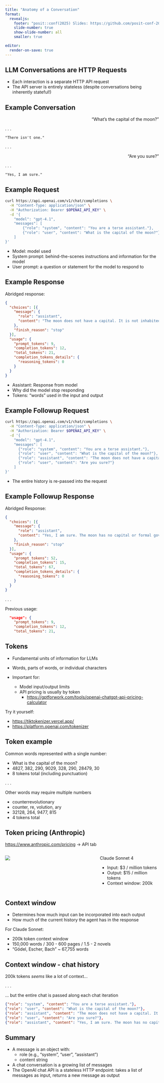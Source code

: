 ```yaml
---
title: "Anatomy of a Conversation"
format:
  revealjs:
    footer: "posit::conf(2025) Slides: https://github.com/posit-conf-2025/shiny-py"
    slide-number: true
    show-slide-number: all
    smaller: true

editor:
  render-on-save: true
---
```


## LLM Conversations are HTTP Requests

::: {.incremental}
- Each interaction is a separate HTTP API request
- The API server is entirely stateless (despite conversations being inherently stateful!)
:::

## Example Conversation

::: {style="text-align: right;"}
"What's the capital of the moon?"
:::

. . .

`"There isn't one."`

. . .

::: {style="text-align: right;"}
"Are you sure?"
:::

. . .

`"Yes, I am sure."`

## Example Request

```.bash
curl https://api.openai.com/v1/chat/completions \
  -H "Content-Type: application/json" \
  -H "Authorization: Bearer $OPENAI_API_KEY" \
  -d '{
    "model": "gpt-4.1",
    "messages": [
        {"role": "system", "content": "You are a terse assistant."},
        {"role": "user", "content": "What is the capital of the moon?"}
    ]
}'
```
- Model: model used
- System prompt: behind-the-scenes instructions and information for the model
- User prompt: a question or statement for the model to respond to

## Example Response

Abridged response:

```.json
{
  "choices": [{
    "message": {
      "role": "assistant",
      "content": "The moon does not have a capital. It is not inhabited or governed.",
    },
    "finish_reason": "stop"
  }],
  "usage": {
    "prompt_tokens": 9,
    "completion_tokens": 12,
    "total_tokens": 21,
    "completion_tokens_details": {
      "reasoning_tokens": 0
    }
  }
}
```

- Assistant: Response from model
- Why did the model stop responding
- Tokens: "words" used in the input and output

## Example Followup Request

```.bash
curl https://api.openai.com/v1/chat/completions \
  -H "Content-Type: application/json" \
  -H "Authorization: Bearer $OPENAI_API_KEY" \
  -d '{
    "model": "gpt-4.1",
    "messages": [
      {"role": "system", "content": "You are a terse assistant."},
      {"role": "user", "content": "What is the capital of the moon?"},
      {"role": "assistant", "content": "The moon does not have a capital. It is not inhabited or governed."},
      {"role": "user", "content": "Are you sure?"}
    ]
}'
```

- The entire history is re-passed into the request

## Example Followup Response

Abridged Response:

```.json
{
  "choices": [{
    "message": {
      "role": "assistant",
      "content": "Yes, I am sure. The moon has no capital or formal governance."
    },
    "finish_reason": "stop"
  }],
  "usage": {
    "prompt_tokens": 52,
    "completion_tokens": 15,
    "total_tokens": 67,
    "completion_tokens_details": {
      "reasoning_tokens": 0
    }
  }
}
```

. . .

Previous usage:

```.json
  "usage": {
    "prompt_tokens": 9,
    "completion_tokens": 12,
    "total_tokens": 21,
```


## Tokens

- Fundamental units of information for LLMs
- Words, parts of words, or individual characters

- Important for:
  - Model input/output limits
  - API pricing is usually by token
    - <https://gptforwork.com/tools/openai-chatgpt-api-pricing-calculator>


Try it yourself:

- <https://tiktokenizer.vercel.app/>
- <https://platform.openai.com/tokenizer>

## Token example

Common words represented with a single number:

:::{.incremental}
- What is the capital of the moon?
- 4827, 382, 290, 9029, 328, 290, 28479, 30
- 8 tokens total (including punctuation)
:::

. . .

Other words may require multiple numbers

:::{.incremental}
- counterrevolutionary
- counter, re, volution, ary
- 32128, 264, 9477, 815
- 4 tokens total
:::

## Token pricing (Anthropic)

<https://www.anthropic.com/pricing> -> API tab

::: {.columns}
::: {.column width="60%"}
![](/img/anthropic-pricing.png)
:::
::: {.column width="40%"}
Claude Sonnet 4

- Input: $3 / million tokens
- Output: $15 / million tokens
- Context window: 200k
:::
:::

## Context window

- Determines how much input can be incorporated into each output
- How much of the current history the agent has in the response

For Claude Sonnet:

- 200k token context window
- 150,000 words / 300 - 600 pages / 1.5 - 2 novels
- "Gödel, Escher, Bach" ~ 67,755 words

## Context window - chat history

200k tokens *seems* like a lot of context...

. . .

... but the entire chat is passed along each chat iteration

```json
{"role": "system", "content": "You are a terse assistant."},
{"role": "user", "content": "What is the capital of the moon?"},
{"role": "assistant", "content": "The moon does not have a capital. It is not inhabited or governed."},
{"role": "user", "content": "Are you sure?"},
{"role": "assistant", "content": "Yes, I am sure. The moon has no capital or formal governance."}
```

## Summary

- A message is an object with:
  - role (e.g., “system”, “user”, “assistant”)
  - content string
- A chat conversation is a growing list of messages
- The OpenAI chat API is a stateless HTTP endpoint: takes a list of messages as input, returns a new message as output
